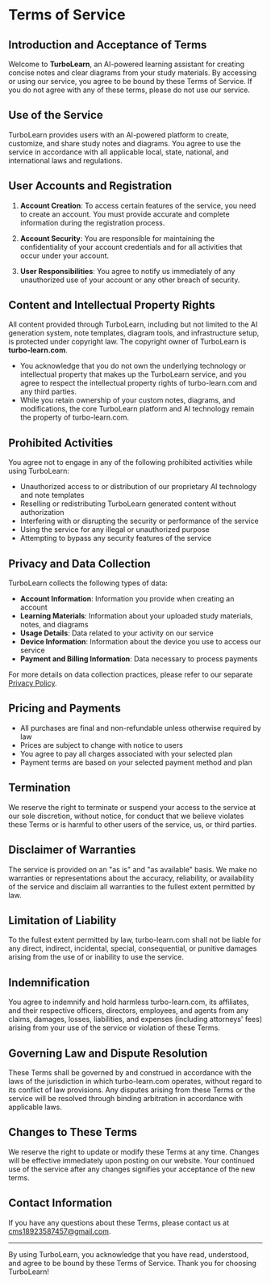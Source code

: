 # Terms of Service

## Introduction and Acceptance of Terms

Welcome to **TurboLearn**, an AI-powered learning assistant for creating concise notes and clear diagrams from your study materials. By accessing or using our service, you agree to be bound by these Terms of Service. If you do not agree with any of these terms, please do not use our service.

## Use of the Service

TurboLearn provides users with an AI-powered platform to create, customize, and share study notes and diagrams. You agree to use the service in accordance with all applicable local, state, national, and international laws and regulations.

## User Accounts and Registration

1. **Account Creation**: To access certain features of the service, you need to create an account. You must provide accurate and complete information during the registration process.

2. **Account Security**: You are responsible for maintaining the confidentiality of your account credentials and for all activities that occur under your account.

3. **User Responsibilities**: You agree to notify us immediately of any unauthorized use of your account or any other breach of security.

## Content and Intellectual Property Rights

All content provided through TurboLearn, including but not limited to the AI generation system, note templates, diagram tools, and infrastructure setup, is protected under copyright law. The copyright owner of TurboLearn is **turbo-learn.com**.

- You acknowledge that you do not own the underlying technology or intellectual property that makes up the TurboLearn service, and you agree to respect the intellectual property rights of turbo-learn.com and any third parties.
- While you retain ownership of your custom notes, diagrams, and modifications, the core TurboLearn platform and AI technology remain the property of turbo-learn.com.

## Prohibited Activities

You agree not to engage in any of the following prohibited activities while using TurboLearn:

- Unauthorized access to or distribution of our proprietary AI technology and note templates
- Reselling or redistributing TurboLearn generated content without authorization
- Interfering with or disrupting the security or performance of the service
- Using the service for any illegal or unauthorized purpose
- Attempting to bypass any security features of the service

## Privacy and Data Collection

TurboLearn collects the following types of data:

- **Account Information**: Information you provide when creating an account
- **Learning Materials**: Information about your uploaded study materials, notes, and diagrams
- **Usage Details**: Data related to your activity on our service
- **Device Information**: Information about the device you use to access our service
- **Payment and Billing Information**: Data necessary to process payments

For more details on data collection practices, please refer to our separate [Privacy Policy](/privacy-policy).

## Pricing and Payments

- All purchases are final and non-refundable unless otherwise required by law
- Prices are subject to change with notice to users
- You agree to pay all charges associated with your selected plan
- Payment terms are based on your selected payment method and plan

## Termination

We reserve the right to terminate or suspend your access to the service at our sole discretion, without notice, for conduct that we believe violates these Terms or is harmful to other users of the service, us, or third parties.

## Disclaimer of Warranties

The service is provided on an "as is" and "as available" basis. We make no warranties or representations about the accuracy, reliability, or availability of the service and disclaim all warranties to the fullest extent permitted by law.

## Limitation of Liability

To the fullest extent permitted by law, turbo-learn.com shall not be liable for any direct, indirect, incidental, special, consequential, or punitive damages arising from the use of or inability to use the service.

## Indemnification

You agree to indemnify and hold harmless turbo-learn.com, its affiliates, and their respective officers, directors, employees, and agents from any claims, damages, losses, liabilities, and expenses (including attorneys' fees) arising from your use of the service or violation of these Terms.

## Governing Law and Dispute Resolution

These Terms shall be governed by and construed in accordance with the laws of the jurisdiction in which turbo-learn.com operates, without regard to its conflict of law provisions. Any disputes arising from these Terms or the service will be resolved through binding arbitration in accordance with applicable laws.

## Changes to These Terms

We reserve the right to update or modify these Terms at any time. Changes will be effective immediately upon posting on our website. Your continued use of the service after any changes signifies your acceptance of the new terms.

## Contact Information

If you have any questions about these Terms, please contact us at [cms18923587457@gmail.com](mailto:cms18923587457@gmail.com).

---

By using TurboLearn, you acknowledge that you have read, understood, and agree to be bound by these Terms of Service. Thank you for choosing TurboLearn!
